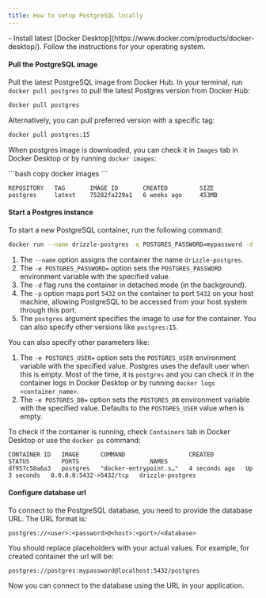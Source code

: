 ```yaml
---
title: How to setup PostgreSQL locally
---
```



<Prerequisites>
- Install latest [Docker Desktop](https://www.docker.com/products/docker-desktop/). Follow the instructions for your operating system.
</Prerequisites>

<Steps>

#### Pull the PostgreSQL image

Pull the latest PostgreSQL image from Docker Hub. In your terminal, run `docker pull postgres` to pull the latest Postgres version from Docker Hub:

```bash copy
docker pull postgres
```

Alternatively, you can pull preferred version with a specific tag:

```bash copy
docker pull postgres:15
```

When postgres image is downloaded, you can check it in `Images` tab in Docker Desktop or by running `docker images`:

<Section>
```bash copy
docker images
```

```plaintext
REPOSITORY   TAG       IMAGE ID       CREATED         SIZE
postgres     latest    75282fa229a1   6 weeks ago     453MB
```
</Section>

#### Start a Postgres instance

To start a new PostgreSQL container, run the following command:

```bash copy
docker run --name drizzle-postgres -e POSTGRES_PASSWORD=mypassword -d -p 5432:5432 postgres
```

1. The `--name` option assigns the container the name `drizzle-postgres`.
2. The `-e POSTGRES_PASSWORD=` option sets the `POSTGRES_PASSWORD` environment variable with the specified value.
3. The `-d` flag runs the container in detached mode (in the background).
4. The `-p` option maps port `5432` on the container to port `5432` on your host machine, allowing PostgreSQL to be accessed from your host system through this port.
5. The `postgres` argument specifies the image to use for the container. You can also specify other versions like `postgres:15`.

You can also specify other parameters like:

1. The `-e POSTGRES_USER=` option sets the `POSTGRES_USER` environment variable with the specified value. Postgres uses the default user when this is empty. Most of the time, it is `postgres` and you can check it in the container logs in Docker Desktop or by running `docker logs <container_name>`.
2. The `-e POSTGRES_DB=` option sets the `POSTGRES_DB` environment variable with the specified value. Defaults to the `POSTGRES_USER` value when is empty.

To check if the container is running, check `Containers` tab in Docker Desktop or use the `docker ps` command:

```plaintext
CONTAINER ID   IMAGE      COMMAND                  CREATED         STATUS         PORTS                    NAMES
df957c58a6a3   postgres   "docker-entrypoint.s…"   4 seconds ago   Up 3 seconds   0.0.0.0:5432->5432/tcp   drizzle-postgres
```

#### Configure database url

To connect to the PostgreSQL database, you need to provide the database URL. The URL format is:

```plaintext
postgres://<user>:<password>@<host>:<port>/<database>
```

You should replace placeholders with your actual values. For example, for created container the url will be:

```plaintext
postgres://postgres:mypassword@localhost:5432/postgres
```

Now you can connect to the database using the URL in your application.
</Steps>
